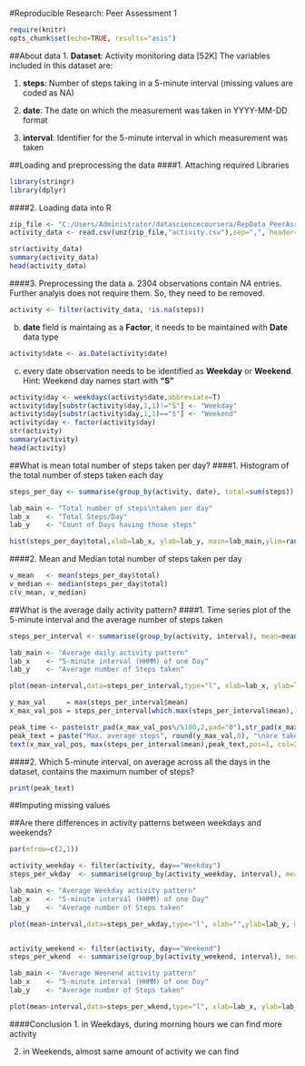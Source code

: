 #Reproducible Research: Peer Assessment 1
```r
require(knitr)
opts_chunk$set(echo=TRUE, results="asis")
```
##About data
1. **Dataset**: Activity monitoring data [52K]
The variables included in this dataset are:

1. **steps**: Number of steps taking in a 5-minute interval (missing values are coded as NA)

2. **date**: The date on which the measurement was taken in YYYY-MM-DD format

3. **interval**: Identifier for the 5-minute interval in which measurement was taken

##Loading and preprocessing the data
####1. Attaching required Libraries
```r
library(stringr)
library(dplyr)
```
####2. Loading data into R
```r
zip_file <- "C:/Users/Administrator/datasciencecoursera/RepData_PeerAssessment1/activity.zip"
activity_data <- read.csv(unz(zip_file,"activity.csv"),sep=",", header=T)

str(activity_data)
summary(activity_data)
head(activity_data)
```
####3. Preprocessing the data
  a. 2304 observations contain *NA* entries. Further analyis does not require them. So, they need to be removed.
```r
activity <- filter(activity_data, !is.na(steps))
```
  
  b. **date** field is maintaing as a **Factor**, it needs to be maintained with **Date** data type
```r
activity$date <- as.Date(activity$date)
```
  
  c. every date observation needs to be identified as **Weekday** or **Weekend**.  Hint: Weekend day names start with **"S"**
```r
activity$day <- weekdays(activity$date,abbreviate=T)
activity$day[substr(activity$day,1,1)!="S"] <- "Weekday"
activity$day[substr(activity$day,1,1)=="S"] <- "Weekend"
activity$day <- factor(activity$day)
str(activity)
summary(activity)
head(activity)
```
##What is mean total number of steps taken per day?
####1. Histogram of the total number of steps taken each day
```r
steps_per_day <- summarise(group_by(activity, date), total=sum(steps))

lab_main <- "Total number of steps\ntaken per day"
lab_x    <- "Total Steps/Day"
lab_y    <- "Count of Days having those steps"

hist(steps_per_day$total,xlab=lab_x, ylab=lab_y, main=lab_main,ylim=range(1:30),labels=T, col=rainbow(5)) 
```

####2. Mean and Median total number of steps taken per day
```r
v_mean   <- mean(steps_per_day$total)
v_median <- median(steps_per_day$total)
c(v_mean, v_median)
```

##What is the average daily activity pattern?
####1. Time series plot of the 5-minute interval and the average number of steps taken
```r
steps_per_interval <- summarise(group_by(activity, interval), mean=mean(steps))

lab_main <- "Average daily activity pattern"
lab_x    <- "5-minute interval (HHMM) of one Day"
lab_y    <- "Average number of Steps taken"

plot(mean~interval,data=steps_per_interval,type="l", xlab=lab_x, ylab=lab_y, main=lab_main)

y_max_val     = max(steps_per_interval$mean)
x_max_val_pos = steps_per_interval[which.max(steps_per_interval$mean),]$interval

peak_time <- paste(str_pad(x_max_val_pos%/%100,2,pad="0"),str_pad(x_max_val_pos%%100,2,pad="0"),sep=":")
peak_text = paste("Max. average steps", round(y_max_val,0), "\nare taken at", peak_time)
text(x_max_val_pos, max(steps_per_interval$mean),peak_text,pos=1, col=2)
```

####2. Which 5-minute interval, on average across all the days in the dataset, contains the maximum number of steps?
```r
print(peak_text)
```

##Imputing missing values

##Are there differences in activity patterns between weekdays and weekends?
```r
par(mfrow=c(2,1))

activity_weekday <- filter(activity, day=="Weekday")
steps_per_wkday  <- summarise(group_by(activity_weekday, interval), mean=mean(steps))

lab_main <- "Average Weekday activity pattern"
lab_x    <- "5-minute interval (HHMM) of one Day"
lab_y    <- "Average number of Steps taken"

plot(mean~interval,data=steps_per_wkday,type="l", xlab="",ylab=lab_y, main=lab_main)


activity_weekend <- filter(activity, day=="Weekend")
steps_per_wkend  <- summarise(group_by(activity_weekend, interval), mean=mean(steps))

lab_main <- "Average Weenend activity pattern"
lab_x    <- "5-minute interval (HHMM) of one Day"
lab_y    <- "Average number of Steps taken"

plot(mean~interval,data=steps_per_wkend,type="l", xlab=lab_x, ylab=lab_y, main=lab_main)
```

####Conclusion
1. in Weekdays, during morning hours we can find more activity

2. in Weekends, almost same amount of activity we can find
